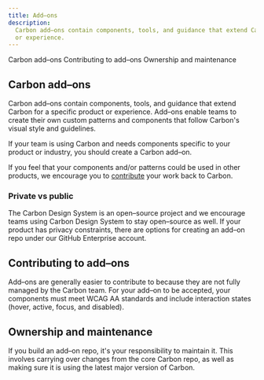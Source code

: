 ```yaml
---
title: Add–ons
description:
  Carbon add–ons contain components, tools, and guidance that extend Carbon for a specific product
  or experience.
---
```


<AnchorLinks>

<AnchorLink>Carbon add–ons</AnchorLink>
<AnchorLink>Contributing to add–ons</AnchorLink>
<AnchorLink>Ownership and maintenance</AnchorLink>

</AnchorLinks>

## Carbon add–ons

Carbon add–ons contain components, tools, and guidance that extend Carbon for a specific product or
experience. Add–ons enable teams to create their own custom patterns and components that follow
Carbon's visual style and guidelines.

If your team is using Carbon and needs components specific to your product or industry, you should
create a Carbon add–on.

If you feel that your components and/or patterns could be used in other products, we encourage you
to [contribute](/contributing/overview) your work back to Carbon.

### Private vs public

The Carbon Design System is an open–source project and we encourage teams using Carbon Design System
to stay open–source as well. If your product has privacy constraints, there are options for creating
an add–on repo under our GitHub Enterprise account.

## Contributing to add–ons

Add–ons are generally easier to contribute to because they are not fully managed by the Carbon team.
For your add–on to be accepted, your components must meet WCAG AA standards and include interaction
states (hover, active, focus, and disabled).

## Ownership and maintenance

If you build an add–on repo, it's your responsibility to maintain it. This involves carrying over
changes from the core Carbon repo, as well as making sure it is using the latest major version of
Carbon.
